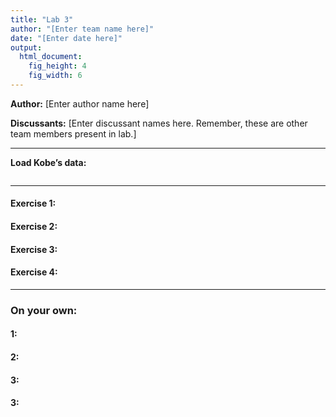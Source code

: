 ```yaml
---
title: "Lab 3"
author: "[Enter team name here]"
date: "[Enter date here]"
output:
  html_document:
    fig_height: 4
    fig_width: 6
---
```


**Author:** [Enter author name here]

**Discussants:** [Enter discussant names here. Remember, these are other team members present in lab.]

* * *

**Load Kobe's data:**
```r

```

* * *

#### Exercise 1: 


#### Exercise 2:


#### Exercise 3:


#### Exercise 4:


* * *
### On your own:


#### 1:


#### 2:


#### 3:


#### 3:


